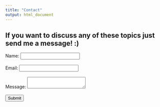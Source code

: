```yaml
---
title: "Contact"
output: html_document
---
```

<head>
<!-- Google tag (gtag.js) -->
<script async src="https://www.googletagmanager.com/gtag/js?id=G-ERV5WXQZ44"></script>
<script>
  window.dataLayer = window.dataLayer || [];
  function gtag(){dataLayer.push(arguments);}
  gtag('js', new Date());

  gtag('config', 'G-ERV5WXQZ44');
</script>
</head> 

## If you want to discuss any of these topics just send me a message! :)

<form action="https://formspree.io/f/xzzzdaaz" method="POST">
  <label for="name">Name:</label>
  <input type="text" id="name" name="name" required><br><br>
  <label for="email">Email:</label>
  <input type="email" id="email" name="email" required><br><br>
  <label for="message">Message:</label>
  <textarea id="message" name="message" required></textarea><br><br>
  <button type="submit">Submit</button>
</form>